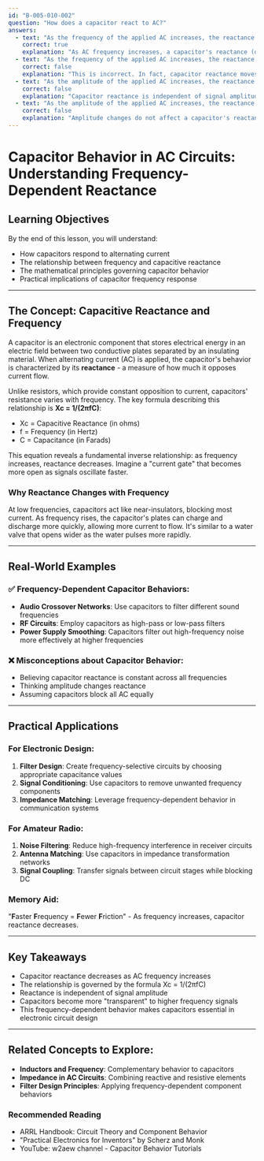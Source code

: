 ```yaml
---
id: "B-005-010-002"
question: "How does a capacitor react to AC?"
answers:
  - text: "As the frequency of the applied AC increases, the reactance decreases"
    correct: true
    explanation: "As AC frequency increases, a capacitor's reactance (opposition to current flow) decreases according to the formula Xc = 1/(2πfC). This means higher frequencies encounter less resistance through the capacitor, allowing more current to flow. This behavior is fundamental to how capacitors function in electronic circuits, acting like a frequency-dependent current pathway."
  - text: "As the frequency of the applied AC increases, the reactance increases"
    correct: false
    explanation: "This is incorrect. In fact, capacitor reactance moves in the opposite direction - as frequency increases, reactance decreases. This is why capacitors become more 'transparent' to higher frequency signals, allowing more current to pass through at higher frequencies."
  - text: "As the amplitude of the applied AC increases, the reactance increases"
    correct: false
    explanation: "Capacitor reactance is independent of signal amplitude. The opposition to current flow (reactance) depends on frequency and capacitance value, not on the strength of the AC signal. Changing the amplitude does not alter the capacitor's electrical characteristics."
  - text: "As the amplitude of the applied AC increases, the reactance decreases"
    correct: false
    explanation: "Amplitude changes do not affect a capacitor's reactance. The opposition to current flow remains constant for a given frequency and capacitance, regardless of the signal's strength or amplitude."
---
```


# Capacitor Behavior in AC Circuits: Understanding Frequency-Dependent Reactance

## Learning Objectives
By the end of this lesson, you will understand:
- How capacitors respond to alternating current
- The relationship between frequency and capacitive reactance
- The mathematical principles governing capacitor behavior
- Practical implications of capacitor frequency response

---

## The Concept: Capacitive Reactance and Frequency

A capacitor is an electronic component that stores electrical energy in an electric field between two conductive plates separated by an insulating material. When alternating current (AC) is applied, the capacitor's behavior is characterized by its **reactance** - a measure of how much it opposes current flow.

Unlike resistors, which provide constant opposition to current, capacitors' resistance varies with frequency. The key formula describing this relationship is **Xc = 1/(2πfC)**:
- Xc = Capacitive Reactance (in ohms)
- f = Frequency (in Hertz)
- C = Capacitance (in Farads)

This equation reveals a fundamental inverse relationship: as frequency increases, reactance decreases. Imagine a "current gate" that becomes more open as signals oscillate faster.

### Why Reactance Changes with Frequency

At low frequencies, capacitors act like near-insulators, blocking most current. As frequency rises, the capacitor's plates can charge and discharge more quickly, allowing more current to flow. It's similar to a water valve that opens wider as the water pulses more rapidly.

---

## Real-World Examples

### ✅ Frequency-Dependent Capacitor Behaviors:
- **Audio Crossover Networks**: Use capacitors to filter different sound frequencies
- **RF Circuits**: Employ capacitors as high-pass or low-pass filters
- **Power Supply Smoothing**: Capacitors filter out high-frequency noise more effectively at higher frequencies

### ❌ Misconceptions about Capacitor Behavior:
- Believing capacitor reactance is constant across all frequencies
- Thinking amplitude changes reactance
- Assuming capacitors block all AC equally

---

## Practical Applications

### For Electronic Design:
1. **Filter Design**: Create frequency-selective circuits by choosing appropriate capacitance values
2. **Signal Conditioning**: Use capacitors to remove unwanted frequency components
3. **Impedance Matching**: Leverage frequency-dependent behavior in communication systems

### For Amateur Radio:
1. **Noise Filtering**: Reduce high-frequency interference in receiver circuits
2. **Antenna Matching**: Use capacitors in impedance transformation networks
3. **Signal Coupling**: Transfer signals between circuit stages while blocking DC

### Memory Aid:
"**F**aster **F**requency = **F**ewer **F**riction" - As frequency increases, capacitor reactance decreases.

---

## Key Takeaways

- Capacitor reactance decreases as AC frequency increases
- The relationship is governed by the formula Xc = 1/(2πfC)
- Reactance is independent of signal amplitude
- Capacitors become more "transparent" to higher frequency signals
- This frequency-dependent behavior makes capacitors essential in electronic circuit design

---

## Related Concepts to Explore:
- **Inductors and Frequency**: Complementary behavior to capacitors
- **Impedance in AC Circuits**: Combining reactive and resistive elements
- **Filter Design Principles**: Applying frequency-dependent component behaviors

### Recommended Reading
- ARRL Handbook: Circuit Theory and Component Behavior
- "Practical Electronics for Inventors" by Scherz and Monk
- YouTube: w2aew channel - Capacitor Behavior Tutorials